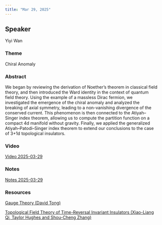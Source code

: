 ```yaml
---
title: "Mar 29, 2025"
---
```


## Speaker
Yiyi Wan

### Theme
Chiral Anomaly

### Abstract
We began by reviewing the derivation of Noether’s theorem in classical field theory, and then introduced the Ward identity in the context of quantum field theory. Using the example of a massless Dirac fermion, we investigated the emergence of the chiral anomaly and analyzed the breaking of axial symmetry, leading to a non-vanishing divergence of the conserved current. This phenomenon is then connected to the Atiyah–Singer index theorem, allowing us to compute the partition function on a compact 4d manifold without gravity. Finally, we applied the generalized Atiyah–Patodi–Singer index theorem to extend our conclusions to the case of 3+1d topological insulators.

### Video  
[Video 2025-03-29](https://drive.google.com/file/d/17wGwReEfEpwmIfwFLKnYlqiUohgI25Eq/view?usp=sharing)

### Notes  
[Notes 2025-03-29](https://drive.google.com/file/d/1hBaoT_haQYpPokSLdMNMuocXx3WfZFH0/view?usp=sharing)

### Resources
[Gauge Theory (David Tong)](https://drive.google.com/file/d/11DanV8ZPUsgH2pw8RsFgbPP1H75IfEVg/view?usp=sharing)

[Topological Field Theory of Time-Reversal Invariant Insulators (Xiao-Liang Qi, Taylor Hughes and Shou-Cheng Zhang)](https://drive.google.com/file/d/1zO3u1xZheRVJbgAj1p6wjgqGEW9wcbdx/view?usp=sharing)